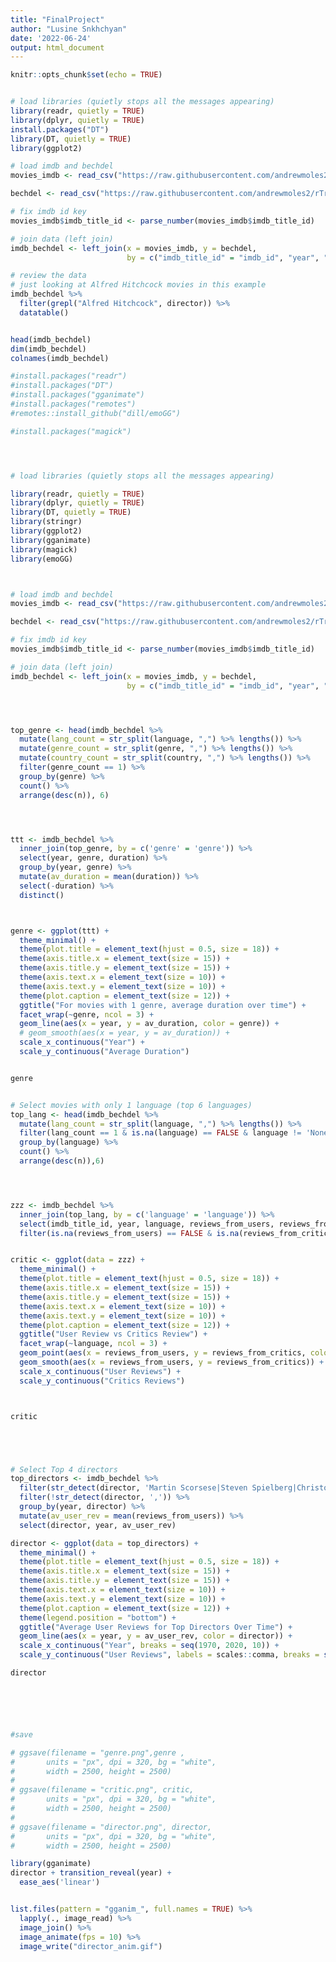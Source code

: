 ```yaml
---
title: "FinalProject"
author: "Lusine Snkhchyan"
date: '2022-06-24'
output: html_document
---
```


```r
knitr::opts_chunk$set(echo = TRUE)


# load libraries (quietly stops all the messages appearing)
library(readr, quietly = TRUE)
library(dplyr, quietly = TRUE)
install.packages("DT")
library(DT, quietly = TRUE)
library(ggplot2)

# load imdb and bechdel
movies_imdb <- read_csv("https://raw.githubusercontent.com/andrewmoles2/rTrainIntroduction/main/r-data-wrangling-1/data/IMDb%20movies.csv")

bechdel <- read_csv("https://raw.githubusercontent.com/andrewmoles2/rTrainIntroduction/main/r-data-wrangling-1/data/raw_bechdel.csv")

# fix imdb id key
movies_imdb$imdb_title_id <- parse_number(movies_imdb$imdb_title_id)

# join data (left join)
imdb_bechdel <- left_join(x = movies_imdb, y = bechdel,
                          by = c("imdb_title_id" = "imdb_id", "year", "title"))

# review the data
# just looking at Alfred Hitchcock movies in this example
imdb_bechdel %>%
  filter(grepl("Alfred Hitchcock", director)) %>%
  datatable()


head(imdb_bechdel)
dim(imdb_bechdel)
colnames(imdb_bechdel)
```

```r
#install.packages("readr")
#install.packages("DT")
#install.packages("gganimate")
#install.packages("remotes")
#remotes::install_github("dill/emoGG")

#install.packages("magick")




# load libraries (quietly stops all the messages appearing)

library(readr, quietly = TRUE)
library(dplyr, quietly = TRUE)
library(DT, quietly = TRUE)
library(stringr)
library(ggplot2)
library(gganimate)
library(magick)
library(emoGG)



# load imdb and bechdel
movies_imdb <- read_csv("https://raw.githubusercontent.com/andrewmoles2/rTrainIntroduction/main/r-data-wrangling-1/data/IMDb%20movies.csv")

bechdel <- read_csv("https://raw.githubusercontent.com/andrewmoles2/rTrainIntroduction/main/r-data-wrangling-1/data/raw_bechdel.csv")

# fix imdb id key
movies_imdb$imdb_title_id <- parse_number(movies_imdb$imdb_title_id)

# join data (left join)
imdb_bechdel <- left_join(x = movies_imdb, y = bechdel,
                          by = c("imdb_title_id" = "imdb_id", "year", "title"))




top_genre <- head(imdb_bechdel %>%
  mutate(lang_count = str_split(language, ",") %>% lengths()) %>%
  mutate(genre_count = str_split(genre, ",") %>% lengths()) %>%
  mutate(country_count = str_split(country, ",") %>% lengths()) %>%
  filter(genre_count == 1) %>%
  group_by(genre) %>%
  count() %>%
  arrange(desc(n)), 6)




ttt <- imdb_bechdel %>%
  inner_join(top_genre, by = c('genre' = 'genre')) %>%
  select(year, genre, duration) %>%
  group_by(year, genre) %>%
  mutate(av_duration = mean(duration)) %>%
  select(-duration) %>%
  distinct()



genre <- ggplot(ttt) +
  theme_minimal() +
  theme(plot.title = element_text(hjust = 0.5, size = 18)) +
  theme(axis.title.x = element_text(size = 15)) +
  theme(axis.title.y = element_text(size = 15)) +
  theme(axis.text.x = element_text(size = 10)) +
  theme(axis.text.y = element_text(size = 10)) +
  theme(plot.caption = element_text(size = 12)) +
  ggtitle("For movies with 1 genre, average duration over time") +
  facet_wrap(~genre, ncol = 3) +
  geom_line(aes(x = year, y = av_duration, color = genre)) +
  # geom_smooth(aes(x = year, y = av_duration)) +
  scale_x_continuous("Year") +
  scale_y_continuous("Average Duration")


genre


# Select movies with only 1 language (top 6 languages)
top_lang <- head(imdb_bechdel %>%
  mutate(lang_count = str_split(language, ",") %>% lengths()) %>%
  filter(lang_count == 1 & is.na(language) == FALSE & language != 'None') %>%
  group_by(language) %>%
  count() %>%
  arrange(desc(n)),6)




zzz <- imdb_bechdel %>%
  inner_join(top_lang, by = c('language' = 'language')) %>%
  select(imdb_title_id, year, language, reviews_from_users, reviews_from_critics) %>%
  filter(is.na(reviews_from_users) == FALSE & is.na(reviews_from_critics) == FALSE)


critic <- ggplot(data = zzz) +
  theme_minimal() +
  theme(plot.title = element_text(hjust = 0.5, size = 18)) +
  theme(axis.title.x = element_text(size = 15)) +
  theme(axis.title.y = element_text(size = 15)) +
  theme(axis.text.x = element_text(size = 10)) +
  theme(axis.text.y = element_text(size = 10)) +
  theme(plot.caption = element_text(size = 12)) +
  ggtitle("User Review vs Critics Review") +
  facet_wrap(~language, ncol = 3) +
  geom_point(aes(x = reviews_from_users, y = reviews_from_critics, color = language)) +
  geom_smooth(aes(x = reviews_from_users, y = reviews_from_critics)) +
  scale_x_continuous("User Reviews") +
  scale_y_continuous("Critics Reviews")



critic





# Select Top 4 directors
top_directors <- imdb_bechdel %>%
  filter(str_detect(director, 'Martin Scorsese|Steven Spielberg|Christopher Nolan|Quentin Tarantino|Clint Eastwood|David Fincher')) %>%
  filter(!str_detect(director, ',')) %>%
  group_by(year, director) %>%
  mutate(av_user_rev = mean(reviews_from_users)) %>%
  select(director, year, av_user_rev)

director <- ggplot(data = top_directors) +
  theme_minimal() +
  theme(plot.title = element_text(hjust = 0.5, size = 18)) +
  theme(axis.title.x = element_text(size = 15)) +
  theme(axis.title.y = element_text(size = 15)) +
  theme(axis.text.x = element_text(size = 10)) +
  theme(axis.text.y = element_text(size = 10)) +
  theme(plot.caption = element_text(size = 12)) +
  theme(legend.position = "bottom") +
  ggtitle("Average User Reviews for Top Directors Over Time") +
  geom_line(aes(x = year, y = av_user_rev, color = director)) +  
  scale_x_continuous("Year", breaks = seq(1970, 2020, 10)) +
  scale_y_continuous("User Reviews", labels = scales::comma, breaks = seq(1000, 7000, 1000))

director






#save

# ggsave(filename = "genre.png",genre ,
#       units = "px", dpi = 320, bg = "white",
#       width = 2500, height = 2500)
# 
# ggsave(filename = "critic.png", critic,
#       units = "px", dpi = 320, bg = "white",
#       width = 2500, height = 2500)
# 
# ggsave(filename = "director.png", director,
#       units = "px", dpi = 320, bg = "white",
#       width = 2500, height = 2500)


```
```r
library(gganimate)
director + transition_reveal(year) +
  ease_aes('linear')


list.files(pattern = "gganim_", full.names = TRUE) %>%
  lapply(., image_read) %>%
  image_join() %>%
  image_animate(fps = 10) %>%
  image_write("director_anim.gif")


```

